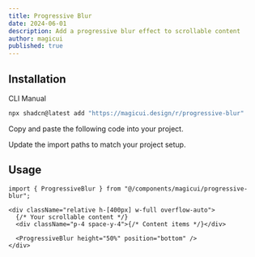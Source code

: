 ```yaml
---
title: Progressive Blur
date: 2024-06-01
description: Add a progressive blur effect to scrollable content
author: magicui
published: true
---
```


<ComponentPreview name="progressive-blur-demo" />

## Installation

<Tabs defaultValue="cli">

<TabsList>
  <TabsTrigger value="cli">CLI</TabsTrigger>
  <TabsTrigger value="manual">Manual</TabsTrigger>
</TabsList>
<TabsContent value="cli">

```bash
npx shadcn@latest add "https://magicui.design/r/progressive-blur"
```

</TabsContent>

<TabsContent value="manual">

<Steps>

<Step>Copy and paste the following code into your project.</Step>

<ComponentSource name="progressive-blur" />

<Step>Update the import paths to match your project setup.</Step>

</Steps>

</TabsContent>

</Tabs>

## Usage

```tsx
import { ProgressiveBlur } from "@/components/magicui/progressive-blur";
```

```tsx
<div className="relative h-[400px] w-full overflow-auto">
  {/* Your scrollable content */}
  <div className="p-4 space-y-4">{/* Content items */}</div>

  <ProgressiveBlur height="50%" position="bottom" />
</div>
```
